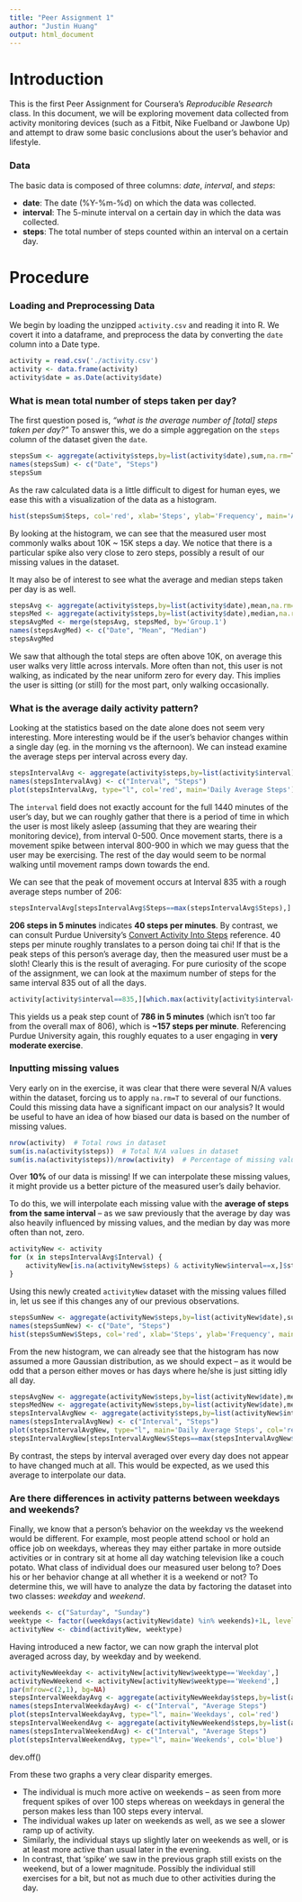 ```yaml
---
title: "Peer Assignment 1"
author: "Justin Huang"
output: html_document
---
```

Introduction
======================
This is the first Peer Assignment for Coursera's *Reproducible Research* class. In this document, we will be exploring movement data collected from activity monitoring devices (such as a Fitbit, Nike Fuelband or Jawbone Up) and attempt to draw some basic conclusions about the user's behavior and lifestyle.

### Data
The basic data is composed of three columns: *date*, *interval*, and *steps*:

- **date**: The date (%Y-%m-%d) on which the data was collected.
- **interval**: The 5-minute interval on a certain day in which the data was collected.
- **steps**: The total number of steps counted within an interval on a certain day.

Procedure
===================
### Loading and Preprocessing Data
We begin by loading the unzipped `activity.csv` and reading it into R. We covert it into a dataframe, and preprocess the data by converting the `date` column into a Date type.
```r
activity = read.csv('./activity.csv')
activity <- data.frame(activity)
activity$date = as.Date(activity$date)
```

### What is mean total number of steps taken per day?
The first question posed is, *"what is the average number of [total] steps taken per day?"* To answer this, we do a simple aggregation on the `steps` column of the dataset given the `date`.

```r
stepsSum <- aggregate(activity$steps,by=list(activity$date),sum,na.rm=T)
names(stepsSum) <- c("Date", "Steps")
stepsSum
```

As the raw calculated data is a little difficult to digest for human eyes, we ease this with a visualization of the data as a histogram.

```r
hist(stepsSum$Steps, col='red', xlab='Steps', ylab='Frequency', main='Averaged Total Steps per Day', breaks=8)
```

By looking at the histogram, we can see that the measured user most commonly walks about 10K ~ 15K steps a day. We notice that there is a particular spike also very close to zero steps, possibly a result of our missing values in the dataset.

It may also be of interest to see what the average and median steps taken per day is as well.

```r
stepsAvg <- aggregate(activity$steps,by=list(activity$date),mean,na.rm=T)
stepsMed <- aggregate(activity$steps,by=list(activity$date),median,na.rm=T)
stepsAvgMed <- merge(stepsAvg, stepsMed, by='Group.1')
names(stepsAvgMed) <- c("Date", "Mean", "Median")
stepsAvgMed
```

We saw that although the total steps are often above 10K, on average this user walks very little across intervals. More often than not, this user is not walking, as indicated by the near uniform zero for every day. This implies the user is sitting (or still) for the most part, only walking occasionally.

### What is the average daily activity pattern?
Looking at the statistics based on the date alone does not seem very interesting. More interesting would be if the user's behavior changes within a single day (eg. in the morning vs the afternoon). We can instead examine the average steps per interval across every day.

```r
stepsIntervalAvg <- aggregate(activity$steps,by=list(activity$interval),mean,na.rm=T)
names(stepsIntervalAvg) <- c("Interval", "Steps")
plot(stepsIntervalAvg, type="l", col='red', main='Daily Average Steps')
```

The `interval` field does not exactly account for the full 1440 minutes of the user's day, but we can roughly gather that there is a period of time in which the user is most likely asleep (assuming that they are wearing their monitoring device), from interval 0-500. Once movement starts, there is a movement spike between interval 800-900 in which we may guess that the user may be exercising. The rest of the day would seem to be normal walking until movement ramps down towards the end.

We can see that the peak of movement occurs at Interval 835 with a rough average steps number of 206:
```r
stepsIntervalAvg[stepsIntervalAvg$Steps==max(stepsIntervalAvg$Steps),]
```
**206 steps in 5 minutes** indicates **40 steps per minutes**. By contrast, we can consult Purdue University's [Convert Activity Into Steps](http://www.purdue.edu/walktothemoon/activities.html) reference. 40 steps per minute roughly translates to a person doing tai chi! If that is the peak steps of this person's average day, then the measured user must be a sloth! Clearly this is the result of averaging. For pure curiosity of the scope of the assignment, we can look at the maximum number of steps for the same interval 835 out of all the days.
```r
activity[activity$interval==835,][which.max(activity[activity$interval==835,]$steps),]
```
This yields us a peak step count of **786 in 5 minutes** (which isn't too far from the overall max of 806), which is **~157 steps per minute**. Referencing Purdue University again, this roughly equates to a user engaging in **very moderate exercise**.

### Inputting missing values
Very early on in the exercise, it was clear that there were several N/A values within the dataset, forcing us to apply `na.rm=T` to several of our functions. Could this missing data have a significant impact on our analysis? It would be useful to have an idea of how biased our data is based on the number of missing values.
```r
nrow(activity)  # Total rows in dataset
sum(is.na(activity$steps))  # Total N/A values in dataset
sum(is.na(activity$steps))/nrow(activity)  # Percentage of missing values
```
Over **10%** of our data is missing! If we can interpolate these missing values, it might provide us a better picture of the measured user's daily behavior.

To do this, we will interpolate each missing value with the **average of steps from the same interval** -- as we saw previously that the average by day was also heavily influenced by missing values, and the median by day was more often than not, zero.

```r
activityNew <- activity
for (x in stepsIntervalAvg$Interval) {
    activityNew[is.na(activityNew$steps) & activityNew$interval==x,]$steps <- stepsIntervalAvg[stepsIntervalAvg$Interval==x,]$Steps
}
```

Using this newly created `activityNew` dataset with the missing values filled in, let us see if this changes any of our previous observations.
```r
stepsSumNew <- aggregate(activityNew$steps,by=list(activityNew$date),sum,na.rm=T)
names(stepsSumNew) <- c("Date", "Steps")
hist(stepsSumNew$Steps, col='red', xlab='Steps', ylab='Frequency', main='Steps per Day', breaks=8)
```

From the new histogram, we can already see that the histogram has now assumed a more Gaussian distribution, as we should expect -- as it would be odd that a person either moves or has days where he/she is just sitting idly all day.

```r
stepsAvgNew <- aggregate(activityNew$steps,by=list(activityNew$date),mean,na.rm=T)
stepsMedNew <- aggregate(activityNew$steps,by=list(activityNew$date),median,na.rm=T)
stepsIntervalAvgNew <- aggregate(activity$steps,by=list(activityNew$interval),mean,na.rm=T)
names(stepsIntervalAvgNew) <- c("Interval", "Steps")
plot(stepsIntervalAvgNew, type="l", main='Daily Average Steps', col='red')
stepsIntervalAvgNew[stepsIntervalAvgNew$Steps==max(stepsIntervalAvgNew$Steps),]
```

By contrast, the steps by interval averaged over every day does not appear to have changed much at all. This would be expected, as we used this average to interpolate our data. 

### Are there differences in activity patterns between weekdays and weekends?
Finally, we know that a person's behavior on the weekday vs the weekend would be different. For example, most people attend school or hold an office job on weekdays, whereas they may either partake in more outside activities or in contrary sit at home all day watching television like a couch potato. What class of individual does our measured user belong to? Does his or her behavior change at all whether it is a weekend or not? To determine this, we will have to analyze the data by factoring the dataset into two classes: *weekday* and *weekend*.

```r
weekends <- c("Saturday", "Sunday")
weektype <- factor((weekdays(activityNew$date) %in% weekends)+1L, levels=1:2, labels=c('Weekday', 'Weekend'))
activityNew <- cbind(activityNew, weektype)
```

Having introduced a new factor, we can now graph the interval plot averaged across day, by weekday and by weekend.

```r
activityNewWeekday <- activityNew[activityNew$weektype=='Weekday',]
activityNewWeekend <- activityNew[activityNew$weektype=='Weekend',]
par(mfrow=c(2,1), bg=NA)
stepsIntervalWeekdayAvg <- aggregate(activityNewWeekday$steps,by=list(activityNewWeekday$interval),mean,na.rm=T)
names(stepsIntervalWeekdayAvg) <- c("Interval", "Average Steps")
plot(stepsIntervalWeekdayAvg, type="l", main='Weekdays', col='red')
stepsIntervalWeekendAvg <- aggregate(activityNewWeekend$steps,by=list(activityNewWeekend$interval),mean,na.rm=T)
names(stepsIntervalWeekendAvg) <- c("Interval", "Average Steps")
plot(stepsIntervalWeekendAvg, type="l", main='Weekends', col='blue')
```
dev.off()

From these two graphs a very clear disparity emerges.

- The individual is much more active on weekends -- as seen from more frequent spikes of over 100 steps whereas on weekdays in general the person makes less than 100 steps every interval.
- The individual wakes up later on weekends as well, as we see a slower ramp up of activity.
- Similarly, the individual stays up slightly later on weekends as well, or is at least more active than usual later in the evening.
- In contrast, that 'spike' we saw in the previous graph still exists on the weekend, but of a lower magnitude. Possibly the individual still exercises for a bit, but not as much due to other activities during the day.